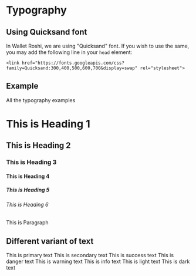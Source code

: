 

<Meta title="Wallet Roshi Design System | Typography" component={H1} />

# Typography

## Using Quicksand font
In Wallet Roshi, we are using "Quicksand" font. If you wish to use the same, you may add the following line in your `head` element:
```
<link href="https://fonts.googleapis.com/css?family=Quicksand:300,400,500,600,700&display=swap" rel="stylesheet">
```

## Example

All the typography examples

<Story name="Example">
  <div>
    <H1>This is Heading 1</H1>
    <H2>This is Heading 2</H2>
    <H3>This is Heading 3</H3>
    <H4>This is Heading 4</H4>
    <H5>This is Heading 5</H5>
    <H6>This is Heading 6</H6>
    <Text>This is Paragraph</Text>
  </div>
</Story>

<Props of={Text} />

## Different variant of text

<Story name="Variant">
  <div>
    <Text variant="primary">This is primary text</Text>
    <Text variant="secondary">This is secondary text</Text>
    <Text variant="success">This is success text</Text>
    <Text variant="danger">This is danger text</Text>
    <Text variant="warning">This is warning text</Text>
    <Text variant="info">This is info text</Text>
    <Text variant="light">This is light text</Text>
    <Text variant="dark">This is dark text</Text>
  </div>
</Story>
